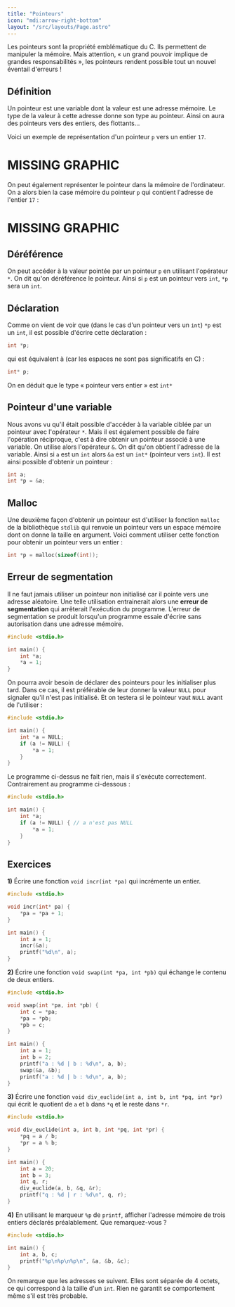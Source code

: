 ```yaml
---
title: "Pointeurs"
icon: "mdi:arrow-right-bottom"
layout: "/src/layouts/Page.astro"
---
```

Les pointeurs sont la propriété emblématique du C. Ils permettent de manipuler
la mémoire. Mais attention, « un grand pouvoir implique de grandes
responsabilités », les pointeurs rendent possible tout un nouvel éventail
d'erreurs !

## Définition

Un pointeur est une variable dont la valeur est une adresse mémoire. Le type
de la valeur à cette adresse donne son type au pointeur. Ainsi on aura des
pointeurs vers des entiers, des flottants…

Voici un exemple de représentation d'un pointeur `p` vers un entier `17`.

# MISSING GRAPHIC

On peut également représenter le pointeur dans la mémoire de l'ordinateur. On
a alors bien la case mémoire du pointeur `p` qui contient l'adresse de
l'entier `17` :

# MISSING GRAPHIC

## Déréférence

On peut accéder à la valeur pointée par un pointeur `p` en utilisant
l'opérateur `*`. On dit qu'on déréférence le pointeur. Ainsi si `p` est un
pointeur vers `int`, `*p` sera un `int`.

## Déclaration

Comme on vient de voir que (dans le cas d'un pointeur vers un `int`) `*p` est
un `int`, il est possible d'écrire cette déclaration :

```c
int *p;
```

qui est équivalent à (car les espaces ne sont pas significatifs en C) :

```c
int* p;
```

On en déduit que le type « pointeur vers entier » est `int*`

## Pointeur d'une variable

Nous avons vu qu'il était possible d'accéder à la variable ciblée par un
pointeur avec l'opérateur `*`. Mais il est également possible de faire
l'opération réciproque, c'est à dire obtenir un pointeur associé à une
variable. On utilise alors l'opérateur `&`. On dit qu'on obtient l'adresse de
la variable. Ainsi si `a` est un `int` alors `&a` est un `int*` (pointeur vers
`int`). Il est ainsi possible d'obtenir un pointeur :

```c    
int a;
int *p = &a;
```

## Malloc

Une deuxième façon d'obtenir un pointeur est d'utiliser la fonction `malloc`
de la bibliothèque `stdlib` qui renvoie un pointeur vers un espace mémoire
dont on donne la taille en argument. Voici comment utiliser cette fonction
pour obtenir un pointeur vers un entier :

```c
int *p = malloc(sizeof(int));
```

## Erreur de segmentation

Il ne faut jamais utiliser un pointeur non initialisé car il pointe vers une
adresse aléatoire. Une telle utilisation entrainerait alors une **erreur de
segmentation** qui arrêterait l'exécution du programme. L'erreur de
segmentation se produit lorsqu'un programme essaie d'écrire sans autorisation
dans une adresse mémoire.

```c
#include <stdio.h>

int main() {
    int *a;
    *a = 1;
}
```

On pourra avoir besoin de déclarer des pointeurs pour les initialiser plus
tard. Dans ce cas, il est préférable de leur donner la valeur `NULL` pour
signaler qu'il n'est pas initialisé. Et on testera si le pointeur vaut `NULL`
avant de l'utiliser :

```c
#include <stdio.h>

int main() {
    int *a = NULL;
    if (a != NULL) {
        *a = 1;
    }
}
```

Le programme ci-dessus ne fait rien, mais il s'exécute correctement.
Contrairement au programme ci-dessous :

```c
#include <stdio.h>

int main() {
    int *a;
    if (a != NULL) { // a n'est pas NULL
        *a = 1;
    }
}
```

## Exercices

**1)** Écrire une fonction `void incr(int *pa)` qui incrémente un entier.

```c
#include <stdio.h>

void incr(int* pa) {
    *pa = *pa + 1;
}

int main() {
    int a = 1;
    incr(&a);
    printf("%d\n", a);
}
```

**2)** Écrire une fonction `void swap(int *pa, int *pb)` qui échange le
contenu de deux entiers.

```c
#include <stdio.h>

void swap(int *pa, int *pb) {
    int c = *pa;
    *pa = *pb;
    *pb = c;
}

int main() {
    int a = 1;
    int b = 2;
    printf("a : %d | b : %d\n", a, b);
    swap(&a, &b);
    printf("a : %d | b : %d\n", a, b);
}
```

**3)** Écrire une fonction `void div_euclide(int a, int b, int *pq, int *pr)`
qui écrit le quotient de `a` et `b` dans `*q` et le reste dans `*r`.

```c
#include <stdio.h>

void div_euclide(int a, int b, int *pq, int *pr) {
    *pq = a / b;
    *pr = a % b;
}

int main() {
    int a = 20;
    int b = 3;
    int q, r;
    div_euclide(a, b, &q, &r);
    printf("q : %d | r : %d\n", q, r);
}
```

**4)** En utilisant le marqueur `%p` de `printf`, afficher l'adresse mémoire
de trois entiers déclarés préalablement. Que remarquez-vous ?

```c
#include <stdio.h>

int main() {
    int a, b, c;
    printf("%p\n%p\n%p\n", &a, &b, &c);
}
```

On remarque que les adresses se suivent. Elles sont séparée de 4 octets, ce
qui correspond à la taille d'un `int`. Rien ne garantit se comportement même
s'il est très probable.
